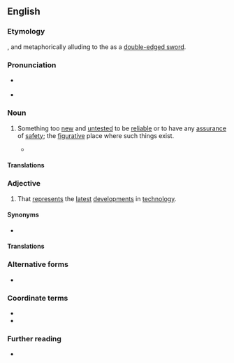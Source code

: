 {{also|bleeding-edge}}
==English==
{{was wotd|2018|March|6}}

===Etymology===
{{blend|en|bleed|leading edge}}, and metaphorically alluding to the {{m|en|cutting edge||forefront or position of greatest advancement in some field}} as a [[double-edged sword]].

===Pronunciation===
* {{a|RP|GA}} {{IPA|/ˈbliːdɪŋ ɛdʒ/|lang=en}}
* {{hyphenation|bleed|ing edge|lang=en}}

===Noun===
{{en-noun}}

# {{lbl|en|technology|idiomatic}} Something too [[new]] and [[untested]] to be [[reliable]] or to have any [[assurance]] of [[safety]]; the [[figurative]] place where such things exist.
#: {{ux|en|on the '''bleeding edge''' of drone technology}}
#* {{quote-web|author=Ignatiy Vishnevetsky|authorlink=Ignatiy Vishnevetsky|title=The Ambitious ''War For The Planet Of The Apes'' Ends Up Surrendering to Formula|url=https://film.avclub.com/the-ambitious-war-for-the-planet-of-the-apes-ends-up-su-1798191868|archiveurl=https://web.archive.org/web/20171127204902/https://film.avclub.com/the-ambitious-war-for-the-planet-of-the-apes-ends-up-su-1798191868|archivedate=27 November 2017|work={{w|The A.V. Club}}|date=7 July 2017|passage=The motion-captured ape characters are the '''bleeding edge''' of digital effects, rarely short of impressive.}}

====Translations====
{{trans-top|something too new and untested to be reliable}}
{{trans-mid}}
{{trans-bottom}}

===Adjective===
{{en-adj}}

# {{lb|en|technology|idiomatic}} That [[represent]]s the [[latest]] [[development]]s in [[technology]].
#: {{ux|en|As you'd expect from a '''bleeding-edge''' tablet, it has plenty of other high-end features as well.}}

====Synonyms====
* {{l|en|state of the art}}

====Translations====
{{trans-top|that represents the latest developments in technology}}
{{trans-mid}}
{{trans-bottom}}

===Alternative forms===
* {{l|en|bleeding-edge}}

===Coordinate terms===
* {{l|en|cutting edge}}
* {{l|en|leading edge}}

===Further reading===
* {{pedia|bleeding edge technology}}